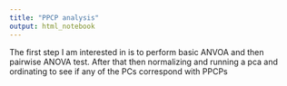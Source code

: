 ---
title: "PPCP analysis"
output: html_notebook
---

The first step I am interested in is to perform basic ANVOA and then pairwise ANOVA test.
After that then normalizing and running a pca and ordinating to see if any of the PCs correspond with PPCPs

